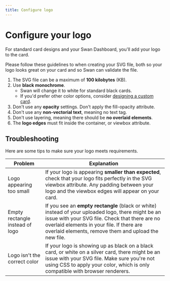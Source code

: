 ```yaml
---
title: Configure logo
---
```


# Configure your logo

For standard card designs and your Swan Dashboard, you'll add your logo to the card.

Please follow these guidelines to when creating your SVG file, both so your logo looks great on your card and so Swan can validate the file.


1. The SVG file can be a maximum of **100 kilobytes** (KB).
1. Use **black monochrome**.
    - Swan will change it to white for standard black cards.
    - If you'd prefer other color options, consider [designing a custom card](./guide-custom.mdx).
1. Don't use any **opacity** settings. Don't apply the fill-opacity attribute.
1. Don't use any **non-vectorial text**, meaning no text tag.
1. Don't use layering, meaning there should be **no overlaid elements**.
1. The **logo edges** must fit inside the container, or viewbox attribute.


## Troubleshooting

Here are some tips to make sure your logo meets requirements.

| Problem | Explanation |
| --- | --- |
| Logo appearing too small | If your logo is appearing **smaller than expected**, check that your logo fits perfectly in the SVG viewbox attribute. Any padding between your logo and the viewbox edges will appear on your card. |
| Empty rectangle instead of logo | If you see an **empty rectangle** (black or white) instead of your uploaded logo, there might be an issue with your SVG file. Check that there are no overlaid elements in your file. If there are overlaid elements, remove them and upload the new file. |
| Logo isn't the correct color | If your logo is showing up as black on a black card, or white on a silver card, there might be an issue with your SVG file. Make sure you're not using CSS to apply your color, which is only compatible with browser renderers.  |